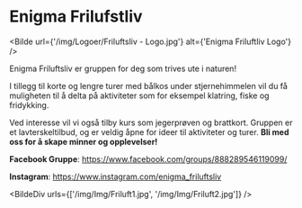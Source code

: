 # Enigma Frilufstliv


<Bilde url={'/img/Logoer/Friluftsliv - Logo.jpg'} alt={'Enigma Friluftliv Logo'} />


<Cookie />

Enigma Friluftsliv er gruppen for deg som trives ute i naturen!

I tillegg til korte og lengre turer med bålkos under stjernehimmelen vil du få muligheten til å delta på aktiviteter som for eksempel klatring, fiske og fridykking. 

Ved interesse vil vi også tilby kurs som jegerprøven og brattkort. Gruppen er et lavterskeltilbud, og er veldig åpne for ideer til aktiviteter og turer. **Bli med oss for å skape minner og opplevelser!**

**Facebook Gruppe**: <a href='https://www.facebook.com/groups/888289546119099/ '>https://www.facebook.com/groups/888289546119099/ </a>

**Instagram**: <a href='https://www.instagram.com/enigma_friluftsliv'>https://www.instagram.com/enigma_friluftsliv</a>

<BildeDiv urls={['/img/Img/Friluft1.jpg', '/img/Img/Friluft2.jpg']} />
